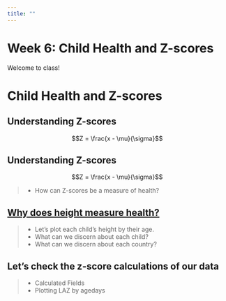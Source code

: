 ```yaml
---
title: ""
---
```


# Week 6: Child Health and Z-scores  {data-background=#e8c35d}

Welcome to class! 

<!-----------------------
Have your marathon case study open and ready to share with your group.

# Case Study Presentations  {data-background=#e8c35d}

## Open Microsoft Teams

Today we are going to provide feedback on case studies by writing comments in Microsoft Teams.

## Examples of case study comments.

>- **Helpful feedback:**
>   - "Wow, how did you make that line chart? I really like the way it shows _______."
>   - "On this slide, I think your message would be clearer if you did _________ instead."
>- **Not helpful feedback:**
>   - "i really liked ur graphs."
>   - "your graphs could be better"

## What is normal about marathons?

Instructions for your groups/breakout rooms:

>- **When it's your turn to present:**
>   - Present your case study, explaining your graphs and the message(s) you wanted to communicate.
>- **When someone else is presenting:** 
>   - Pay attention to their presentation. Then share your helpful feeback.
------------------------------------>



<!-------
# Good Charts {data-background=#6897bb}

## Chapter 7: Persuasion or Manipulation? (Truncated Axes)

> - **The truncated axes:** complicated but should be used with thought.

![](images/gc/Ch7_truncated_2.png)

## Chapter 7: Persuasion or Manipulation? (Dual Axes)

> - It creates a relationship by [fiat](https://www.google.com/search?sxsrf=ALeKk01gVeWIh-n6E7yRv4vuGSwK3Ggy8A%3A1590605433288&ei=ebbOXoaMEbbP0PEP_LGc8AU&q=fiat+definition&oq=fiat+def&gs_lcp=CgZwc3ktYWIQAxgAMgoIABCRAhBGEPkBMgUIABCRAjICCAAyAggAMgIIADICCAAyAggAMgIIADICCAAyAggAOgQIABBHOgQIABBDOgcIABAUEIcCUPEzWOg-YJdSaABwAXgAgAFbiAHQApIBATSYAQCgAQGqAQdnd3Mtd2l6&sclient=psy-ab).

![](images/gc/Ch7_dual Axes.png)

## Chapter 7: Persuasion or Manipulation? (Maps)

![](images/gc/Ch7_maps_area_combined.png)

# Tableau Tools {data-background=#6897bb}

## Tools questions

> - [Grouping](https://www.tableau.com/learn/tutorials/on-demand/grouping)
> - [Filtering](https://www.tableau.com/learn/tutorials/on-demand/ways-filter)
> - [Annotations](https://help.tableau.com/current/pro/desktop/en-us/annotations_annotations_add.htm)
------>



# Child Health and Z-scores {data-background=#e8c35d}

## Understanding Z-scores 

$$Z = \frac{x - \mu}{\sigma}$$

## Understanding Z-scores 

$$Z = \frac{x - \mu}{\sigma}$$

> - How can Z-scores be a measure of health?

## [Why does height measure health?](https://www.who.int/nutgrowthdb/about/introduction/en/index2.html)

> - Let's plot each child's height by their age.
> - What can we discern about each child?
> - What can we discern about each country?

## Let's check the z-score calculations of our data

> - Calculated Fields
> - Plotting LAZ by agedays 

